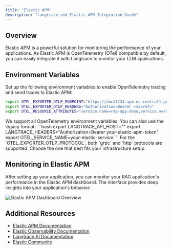 ```yaml
---
title: "Elastic APM"
description: "Langtrace and Elastic APM Integration Guide"
---
```


## Overview

Elastic APM is a powerful solution for monitoring the performance of your applications. As Elastic APM is OpenTelemetry (OTel) compatible by default, you can easily integrate it with Langtrace to monitor your LLM applications.

## Environment Variables

Set up the following environment variables to enable OpenTelemetry tracing and send traces to Elastic APM:

```bash
export OTEL_EXPORTER_OTLP_ENDPOINT="https://abcd1234.apm.us-central1.gcp.cloud.es.io:443"  # Your Elastic OTEL endpoint
export OTEL_EXPORTER_OTLP_HEADERS="Authorization=Bearer <secret>"
export OTEL_RESOURCE_ATTRIBUTES="service.name=rag-app-demo,service.version=0.0.1,deployment.environment=production"
```

<Note>
  We support all OpenTelemetry environment variables. You can also use the legacy format:
  ```bash
  export LANGTRACE_API_HOST="<https://your-elastic-apm-endpoint:443/v1/traces>"
  export LANGTRACE_HEADERS="Authorization=Bearer your-elastic-apm-token"
  export OTEL_SERVICE_NAME=your-elastic-service
  ```
</Note>

<Note>
  For the `OTEL_EXPORTER_OTLP_PROTOCOL`, both `grpc` and `http` protocols are supported. Choose the one that best fits your infrastructure setup.
</Note>

## Monitoring in Elastic APM

After setting up your application, you can monitor your RAG application's performance in the Elastic APM dashboard. The interface provides deep insights into your application's behavior:

![Elastic APM Dashboard Overview](/images/elastic/new/dashboard1.png)

## Additional Resources

- [Elastic APM Documentation](https://www.elastic.co/guide/en/apm/get-started/current/quick-start-overview.html)
- [Elastic Observability Documentation](https://www.elastic.co/guide/en/observability/current/index.html)
- [Langtrace AI Documentation](https://docs.langtrace.ai/)
- [Elastic Community](https://discuss.elastic.co/)
